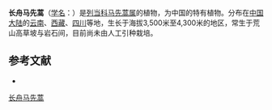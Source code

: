 {{Speciesbox
| name = 长舟马先蒿
| status = 
| status_system = 
| image =
| genus = Pedicularis
| species = dolichocymba
| authority = Hand.-Mazz.
}}

'''长舟马先蒿'''（[[学名|学名]]：{{lang|la|''Pedicularis dolichocymba''}}）是[[列当科|列当科]][[马先蒿属|马先蒿属]]的植物，为中国的特有植物。分布在[[中国大陆|中国大陆]]的[[云南|云南]]、[[西藏|西藏]]、[[四川|四川]]等地，生长于海拔3,500米至4,300米的地区，常生于荒山高草坡与岩石间，目前尚未由人工引种栽培。

== 参考文献 ==
<div class="references-small">
* {{cite web| url =http://www.bioinfo.cn/db05/KmzwSpecies.php?action=view&id=21293| title =长舟马先蒿| work =《中国高等植物数据库全库》| publisher =中国科学院微生物研究所| author =昆明植物研究所| accessdate =2009-02-25| deadurl =yes| archiveurl =https://web.archive.org/web/20160305013003/http://www.bioinfo.cn/db05/KmzwSpecies.php?action=view&id=21293| archivedate =2016-03-05}}
</div>
{{Taxonbar|from=Q15231093}}

[[Category:马先蒿属|长舟马先蒿]]


{{植物小作品}}